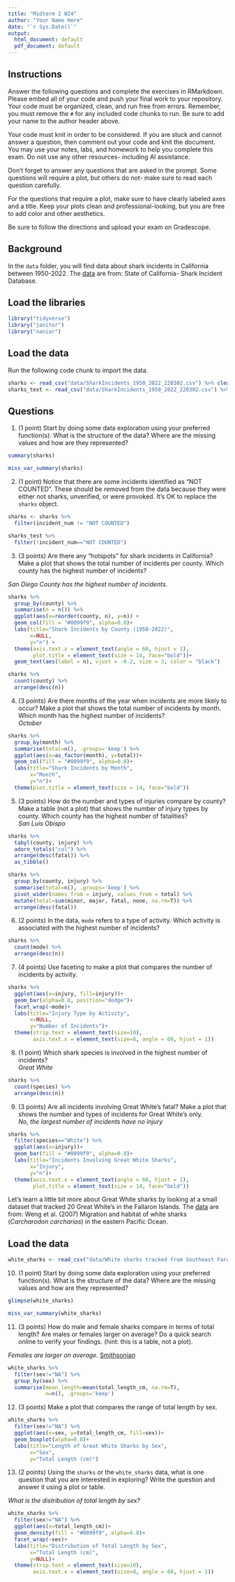 ```yaml
---
title: "Midterm 2 W24"
author: "Your Name Here"
date: "`r Sys.Date()`"
output:
  html_document: default
  pdf_document: default
---
```


## Instructions
Answer the following questions and complete the exercises in RMarkdown. Please embed all of your code and push your final work to your repository. Your code must be organized, clean, and run free from errors. Remember, you must remove the `#` for any included code chunks to run. Be sure to add your name to the author header above. 

Your code must knit in order to be considered. If you are stuck and cannot answer a question, then comment out your code and knit the document. You may use your notes, labs, and homework to help you complete this exam. Do not use any other resources- including AI assistance.  

Don't forget to answer any questions that are asked in the prompt. Some questions will require a plot, but others do not- make sure to read each question carefully.  

For the questions that require a plot, make sure to have clearly labeled axes and a title. Keep your plots clean and professional-looking, but you are free to add color and other aesthetics.  

Be sure to follow the directions and upload your exam on Gradescope.    

## Background
In the `data` folder, you will find data about shark incidents in California between 1950-2022. The [data](https://catalog.data.gov/dataset/shark-incident-database-california-56167) are from: State of California- Shark Incident Database.   

## Load the libraries
```r
library("tidyverse")
library("janitor")
library("naniar")
```

## Load the data
Run the following code chunk to import the data.
```r
sharks <- read_csv("data/SharkIncidents_1950_2022_220302.csv") %>% clean_names()
sharks_test <- read_csv("data/SharkIncidents_1950_2022_220302.csv") %>% clean_names()
```

## Questions
1. (1 point) Start by doing some data exploration using your preferred function(s). What is the structure of the data? Where are the missing values and how are they represented?  
```r
summary(sharks)
```

```r
miss_var_summary(sharks)
```

2. (1 point) Notice that there are some incidents identified as "NOT COUNTED". These should be removed from the data because they were either not sharks, unverified, or were provoked. It's OK to replace the `sharks` object.
```r
sharks <- sharks %>% 
  filter(incident_num != "NOT COUNTED")
```

```r
sharks_test %>% 
  filter(!incident_num=="NOT COUNTED")
```


3. (3 points) Are there any "hotspots" for shark incidents in California? Make a plot that shows the total number of incidents per county. Which county has the highest number of incidents?

_San Diego County has the highest number of incidents._

```r
sharks %>% 
  group_by(county) %>%
  summarise(n = n()) %>%
  ggplot(aes(x=reorder(county, n), y=n)) +
  geom_col(fill = "#0099f9", alpha=0.8)+
  labs(title="Shark Incidents by County (1950-2022)", 
       x=NULL, 
       y="n") +
  theme(axis.text.x = element_text(angle = 60, hjust = 1),
        plot.title = element_text(size = 14, face="bold"))+
  geom_text(aes(label = n), vjust = -0.2, size = 3, color = "black")
```

```r
sharks %>% 
  count(county) %>% 
  arrange(desc(n))
```

4. (3 points) Are there months of the year when incidents are more likely to occur? Make a plot that shows the total number of incidents by month. Which month has the highest number of incidents?  
_October_
```r
sharks %>% 
  group_by(month) %>%
  summarise(total=n(), .groups='keep') %>% 
  ggplot(aes(x=as_factor(month), y=total))+
  geom_col(fill = "#0099f9", alpha=0.8)+
  labs(title="Shark Incidents by Month", 
       x="Month", 
       y="n")+
  theme(plot.title = element_text(size = 14, face="bold"))
```

5. (3 points) How do the number and types of injuries compare by county? Make a table (not a plot) that shows the number of injury types by county. Which county has the highest number of fatalities?  
_San Luis Obispo_
```r
sharks %>% 
  tabyl(county, injury) %>% 
  adorn_totals("col") %>% 
  arrange(desc(fatal)) %>% 
  as_tibble()
```

```r
sharks %>% 
  group_by(county, injury) %>%
  summarise(total=n(), .groups='keep') %>% 
  pivot_wider(names_from = injury, values_from = total) %>% 
  mutate(total=sum(minor, major, fatal, none, na.rm=T)) %>% 
  arrange(desc(fatal))
```

6. (2 points) In the data, `mode` refers to a type of activity. Which activity is associated with the highest number of incidents?
```r
sharks %>% 
  count(mode) %>% 
  arrange(desc(n))
```

7. (4 points) Use faceting to make a plot that compares the number of incidents by activity.
```r
sharks %>% 
  ggplot(aes(x=injury, fill=injury))+
  geom_bar(alpha=0.8, position="dodge")+
  facet_wrap(~mode)+
  labs(title="Injury Type by Activity", 
       x=NULL, 
       y="Number of Incidents")+
  theme(strip.text = element_text(size=10),
        axis.text.x = element_text(size=8, angle = 60, hjust = 1))
```

8. (1 point) Which shark species is involved in the highest number of incidents?  
_Great White_
```r
sharks %>% 
  count(species) %>% 
  arrange(desc(n))
```

9. (3 points) Are all incidents involving Great White's fatal? Make a plot that shows the number and types of incidents for Great White's only.  
_No, the largest number of incidents have no injury_
```r
sharks %>% 
  filter(species=="White") %>% 
  ggplot(aes(x=injury))+
  geom_bar(fill = "#0099f9", alpha=0.8)+
  labs(title="Incidents Involving Great White Sharks", 
       x="Injury", 
       y="n")+
  theme(axis.text.x = element_text(angle = 60, hjust = 1),
        plot.title = element_text(size = 14, face="bold"))
```

Let's learn a little bit more about Great White sharks by looking at a small dataset that tracked 20 Great White's in the Fallaron Islands. The [data](https://link.springer.com/article/10.1007/s00227-007-0739-4) are from: Weng et al. (2007) Migration and habitat of white sharks (_Carcharodon carcharias_) in the eastern Pacific Ocean.

## Load the data
```r
white_sharks <- read_csv("data/White sharks tracked from Southeast Farallon Island, CA, USA, 1999 2004.csv", na = c("?", "n/a")) %>% clean_names()
```

10. (1 point) Start by doing some data exploration using your preferred function(s). What is the structure of the data? Where are the missing values and how are they represented?
```r
glimpse(white_sharks)
```

```r
miss_var_summary(white_sharks)
```

11. (3 points) How do male and female sharks compare in terms of total length? Are males or females larger on average? Do a quick search online to verify your findings. (hint: this is a table, not a plot).  

_Females are larger on average._ [Smithsonian](https://ocean.si.edu/ocean-life/sharks-rays/how-big-are-great-white-sharks)
```r
white_sharks %>%
  filter(sex!="NA") %>% 
  group_by(sex) %>% 
  summarise(mean_length=mean(total_length_cm, na.rm=T),
            n=n(), .groups='keep')
```

12. (3 points) Make a plot that compares the range of total length by sex.
```r
white_sharks %>% 
  filter(sex!="NA") %>% 
  ggplot(aes(x=sex, y=total_length_cm, fill=sex))+
  geom_boxplot(alpha=0.8)+
  labs(title="Length of Great White Sharks by Sex", 
       x="Sex", 
       y="Total Length (cm)")
```

13. (2 points) Using the `sharks` or the `white_sharks` data, what is one question that you are interested in exploring? Write the question and answer it using a plot or table.  

_What is the distribution of total length by sex?_
```r
white_sharks %>%
  filter(sex!="NA") %>% 
  ggplot(aes(x=total_length_cm))+
  geom_density(fill = "#0099f9", alpha=0.8)+
  facet_wrap(~sex)+
  labs(title="Distribution of Total Length by Sex", 
       x="Total Length (cm)", 
       y=NULL)+
  theme(strip.text = element_text(size=10),
        axis.text.x = element_text(size=8, angle = 60, hjust = 1))
```